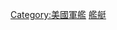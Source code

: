 {{DEFAULTSORT:Cost Guard}}
{{Commonscat|United States Coast Guard vessels}}

[[Category:美國軍艦|Category:美國軍艦]]
[[Category:美国海岸警卫队|艦艇]]